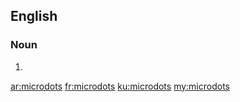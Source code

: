 ==English==

===Noun===
{{head|en}}

# {{plural of|microdot}}

[[ar:microdots]]
[[fr:microdots]]
[[ku:microdots]]
[[my:microdots]]